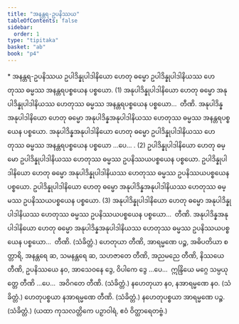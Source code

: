 ```yaml
---
title: "အနန္တရ-ဥပနိဿယ"
tableOfContents: false
sidebar:
  order: 1
type: "tipitaka"
basket: "ab"
book: "p4"
---
```



<DynamicBreadcrumb />

<Paragraph type="center" book="p4">
* အနန္တရ-ဥပနိဿယ
</Paragraph>

<Division number="56" book="p4" e="ch" v="39" p="485">

<Paragraph number="181" book="p4">
ဥပါဒိန္နုပါဒါနိယော ဟေတု ဓမ္မော ဥပါဒိန္နုပါဒါနိယဿ ဟေတုဿ ဓမ္မဿ အနန္တရပစ္စယေန ပစ္စယော. (1)
</Paragraph>

<Paragraph number="182" book="p4">
အနုပါဒိန္နုပါဒါနိယော ဟေတု ဓမ္မော အနုပါဒိန္နုပါဒါနိယဿ ဟေတုဿ ဓမ္မဿ အနန္တရပစ္စယေန ပစ္စယော…  တီဏိ.
</Paragraph>

<Paragraph number="183" book="p4">
အနုပါဒိန္နအနုပါဒါနိယော ဟေတု ဓမ္မော အနုပါဒိန္နအနုပါဒါနိယဿ ဟေတုဿ ဓမ္မဿ အနန္တရပစ္စယေန ပစ္စယော. အနုပါဒိန္နအနုပါဒါနိယော ဟေတု ဓမ္မော ဥပါဒိန္နုပါဒါနိယဿ ဟေတုဿ ဓမ္မဿ အနန္တရပစ္စယေန ပစ္စယော …ပေ… . (2)
</Paragraph>

</Division>
<Division number="57" book="p4" e="ch" v="39" p="485">

<Paragraph number="184" book="p4">
ဥပါဒိန္နုပါဒါနိယော ဟေတု ဓမ္မော ဥပါဒိန္နုပါဒါနိယဿ ဟေတုဿ ဓမ္မဿ ဥပနိဿယပစ္စယေန ပစ္စယော. ဥပါဒိန္နုပါဒါနိယော ဟေတု ဓမ္မော အနုပါဒိန္နုပါဒါနိယဿ ဟေတုဿ ဓမ္မဿ ဥပနိဿယပစ္စယေန ပစ္စယော. ဥပါဒိန္နုပါဒါနိယော ဟေတု ဓမ္မော အနုပါဒိန္နအနုပါဒါနိယဿ ဟေတုဿ ဓမ္မဿ ဥပနိဿယပစ္စယေန ပစ္စယော. (3)
</Paragraph>

<Paragraph number="185" book="p4">
အနုပါဒိန္နုပါဒါနိယော ဟေတု ဓမ္မော အနုပါဒိန္နုပါဒါနိယဿ ဟေတုဿ ဓမ္မဿ ဥပနိဿယပစ္စယေန ပစ္စယော…  တီဏိ.
</Paragraph>

<Paragraph number="186" book="p4">
အနုပါဒိန္နအနုပါဒါနိယော ဟေတု ဓမ္မော အနုပါဒိန္နအနုပါဒါနိယဿ ဟေတုဿ ဓမ္မဿ ဥပနိဿယပစ္စယေန ပစ္စယော…  တီဏိ. (သံခိတ္တံ.)
</Paragraph>

</Division>
<Division number="58" book="p4" e="ch" v="39" p="485">

<Paragraph number="187" book="p4">
ဟေတုယာ တီဏိ, အာရမ္မဏေ ပဉ္စ, အဓိပတိယာ စတ္တာရိ, အနန္တရေ ဆ, သမနန္တရေ ဆ, သဟဇာတေ တီဏိ, အညမညေ တီဏိ, နိဿယေ တီဏိ, ဥပနိဿယေ နဝ, အာသေဝနေ ဒွေ, ဝိပါကေ ဒွေ …ပေ…  ဣန္ဒြိယေ မဂ္ဂေ သမ္ပယုတ္တေ တီဏိ …ပေ…  အဝိဂတေ တီဏိ. (သံခိတ္တံ.)
</Paragraph>

<Paragraph number="188" book="p4">
နဟေတုယာ နဝ, နအာရမ္မဏေ နဝ. (သံခိတ္တံ.)
</Paragraph>

<Paragraph number="189" book="p4">
ဟေတုပစ္စယာ နအာရမ္မဏေ တီဏိ. (သံခိတ္တံ.)
</Paragraph>

<Paragraph number="190" book="p4">
နဟေတုပစ္စယာ အာရမ္မဏေ ပဉ္စ. (သံခိတ္တံ.)
</Paragraph>

<Paragraph number="191" book="p4">
(ယထာ ကုသလတ္တိကေ ပဉှာဝါရံ, ဧဝံ ဝိတ္ထာရေတဗ္ဗံ.)
</Paragraph>
</Division>